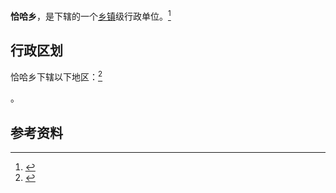 {{中国乡级行政区|65/32/25/203/000}}

'''恰哈乡'''，是{{PRC admin/fullname|65/32/25/203/000|3}}下辖的一个[[乡镇|乡镇]]级行政单位。<ref>{{PRC admin/ref sgc|{{PRC admin/parent|65/32/25/203/000}}}}</ref>

== 行政区划 ==

恰哈乡下辖以下地区：<ref>{{PRC admin/ref sgc|65/32/25/203/000}}</ref>

{{PRC admin/children|65/32/25/203/000}}。

== 参考资料 ==

{{reflist}}

{{行政区划小作品}}
{{PRC admin/navcat|65/32/25/203/000}}